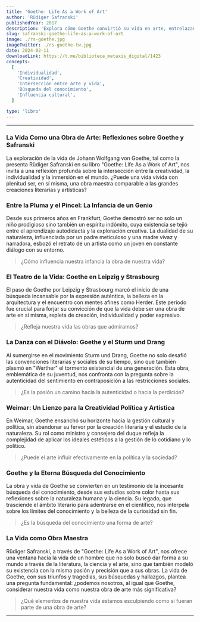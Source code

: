```yaml
---
title: 'Goethe: Life As a Work of Art'
author: 'Rüdiger Safranski'
publishedYear: 2017
description: 'Explora cómo Goethe convirtió su vida en arte, entrelazando creatividad, pasión y conocimiento, y su impacto perdurable en cultura y pensamiento.'
slug: safranski-goethe-life-as-a-work-of-art
image: ./rs-goethe.jpg
imageTwitter: ./rs-goethe-tw.jpg
date: 2024-02-11
downloadLink: https://t.me/biblioteca_metaxis_digital/1423
concepts:
  [
    'Individualidad',
    'Creatividad',
    'Intersección entre arte y vida',
    'Búsqueda del conocimiento',
    'Influencia cultural',
  ]

type: 'libro'
---
```


---

### La Vida Como una Obra de Arte: Reflexiones sobre Goethe y Safranski

La exploración de la vida de Johann Wolfgang von Goethe, tal como la presenta Rüdiger Safranski en su libro "Goethe: Life As a Work of Art", nos invita a una reflexión profunda sobre la intersección entre la creatividad, la individualidad y la inmersión en el mundo. ¿Puede una vida vivida con plenitud ser, en sí misma, una obra maestra comparable a las grandes creaciones literarias y artísticas?

### Entre la Pluma y el Pincel: La Infancia de un Genio

Desde sus primeros años en Frankfurt, Goethe demostró ser no solo un niño prodigioso sino también un espíritu indómito, cuya existencia se tejió entre el aprendizaje autodidacta y la exploración creativa. La dualidad de su naturaleza, influenciada por un padre meticuloso y una madre vivaz y narradora, esbozó el retrato de un artista como un joven en constante diálogo con su entorno.

> ¿Cómo influencia nuestra infancia la obra de nuestra vida?

### El Teatro de la Vida: Goethe en Leipzig y Strasbourg

El paso de Goethe por Leipzig y Strasbourg marcó el inicio de una búsqueda incansable por la expresión auténtica, la belleza en la arquitectura y el encuentro con mentes afines como Herder. Este período fue crucial para forjar su convicción de que la vida debe ser una obra de arte en sí misma, repleta de creación, individualidad y poder expresivo.

> ¿Refleja nuestra vida las obras que admiramos?

### La Danza con el Diávolo: Goethe y el Sturm und Drang

Al sumergirse en el movimiento Sturm und Drang, Goethe no solo desafió las convenciones literarias y sociales de su tiempo, sino que también plasmó en "Werther" el tormento existencial de una generación. Esta obra, emblemática de su juventud, nos confronta con la pregunta sobre la autenticidad del sentimiento en contraposición a las restricciones sociales.

> ¿Es la pasión un camino hacia la autenticidad o hacia la perdición?

### Weimar: Un Lienzo para la Creatividad Política y Artística

En Weimar, Goethe ensanchó su horizonte hacia la gestión cultural y política, sin abandonar su fervor por la creación literaria y el estudio de la naturaleza. Su rol como ministro y consejero del duque refleja la complejidad de aplicar los ideales estéticos a la gestión de lo cotidiano y lo político.

> ¿Puede el arte influir efectivamente en la política y la sociedad?

### Goethe y la Eterna Búsqueda del Conocimiento

La obra y vida de Goethe se convierten en un testimonio de la incesante búsqueda del conocimiento, desde sus estudios sobre color hasta sus reflexiones sobre la naturaleza humana y la ciencia. Su legado, que trasciende el ámbito literario para adentrarse en el científico, nos interpela sobre los límites del conocimiento y la belleza de la curiosidad sin fin.

> ¿Es la búsqueda del conocimiento una forma de arte?

### La Vida como Obra Maestra

Rüdiger Safranski, a través de "Goethe: Life As a Work of Art", nos ofrece una ventana hacia la vida de un hombre que no solo buscó dar forma a su mundo a través de la literatura, la ciencia y el arte, sino que también modeló su existencia con la misma pasión y precisión que a sus obras. La vida de Goethe, con sus triunfos y tragedias, sus búsquedas y hallazgos, plantea una pregunta fundamental: ¿podemos nosotros, al igual que Goethe, considerar nuestra vida como nuestra obra de arte más significativa?

> ¿Qué elementos de nuestra vida estamos esculpiendo como si fueran parte de una obra de arte?

---
